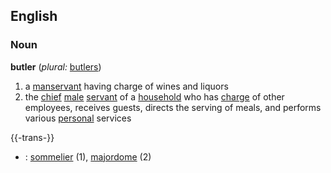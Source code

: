==English==

===Noun===
'''butler'''  (''plural:'' [[butlers]])
#a [[manservant]] having charge of wines and liquors
#the [[chief]] [[male]] [[servant]] of a [[household]] who has [[charge]] of other employees, receives guests, directs the serving of meals, and performs various [[personal]] services

{{-trans-}}

* {{fr}} : [[sommelier]] (1), [[majordome]] (2)